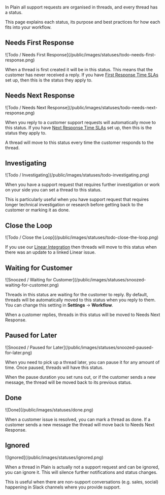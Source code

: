 In Plain all support requests are organised in threads, and every thread has a status.

This page explains each status, its purpose and best practices for how each fits into your workflow.

## Needs First Response

<Frame>![Todo / Needs First Response](/public/images/statuses/todo-needs-first-response.png)</Frame>

When a thread is first created it will be in this status. This means that the customer has never received a reply. If you have [First Response Time SLAs](/tiers#slas) set up, then this is the status they apply to.

## Needs Next Response

<Frame>![Todo / Needs Next Response](/public/images/statuses/todo-needs-next-response.png)</Frame>

When you reply to a customer support requests will automatically move to this status. If you have [Next Response Time SLAs](/tiers#slas) set up, then this is the status they apply to.

A thread will move to this status every time the customer responds to the thread.

## Investigating

<Frame>![Todo / Investigating](/public/images/statuses/todo-investigating.png)</Frame>

When you have a support request that requires further investigation or work on your side you can set a thread to this status.

This is particularly useful when you have support request that requires longer technical investigation or research before getting back to the customer or marking it as done.

## Close the Loop

<Frame>![Todo / Close the Loop](/public/images/statuses/todo-close-the-loop.png)</Frame>

If you use our [Linear Integration](/integrations/linear) then threads will move to this status when there was an update to a linked Linear issue.

## Waiting for Customer

<Frame>
  ![Snoozed / Waiting for Customer](/public/images/statuses/snoozed-waiting-for-customer.png)
</Frame>

Threads in this status are waiting for the customer to reply. By default, threads will be automatically moved to this status when you reply to them. You can change this setting in **Settings** → **Workflow**.

When a customer replies, threads in this status will be moved to Needs Next Response.

## Paused for Later

<Frame>![Snoozed / Paused for Later](/public/images/statuses/snoozed-paused-for-later.png)</Frame>

When you need to pick up a thread later, you can pause it for any amount of time. Once paused, threads will have this status.

When the pause duration you set runs out, or if the customer sends a new message, the thread will be moved back to its previous status.

## Done

<Frame>![Done](/public/images/statuses/done.png)</Frame>

When a customer issue is resolved, you can mark a thread as done. If a customer sends a new message the thread will move back to Needs Next Response.

## Ignored

<Frame>![Ignored](/public/images/statuses/ignored.png)</Frame>

When a thread in Plain is actually not a support request and can be ignored, you can ignore it. This will silence further notifications and status changes.

This is useful when there are non-support conversations (e.g. sales, social) happening in Slack channels where you provide support.
